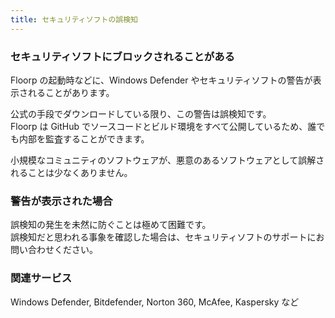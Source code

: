 ```yaml
---
title: セキュリティソフトの誤検知
---
```



### セキュリティソフトにブロックされることがある

Floorp の起動時などに、Windows Defender やセキュリティソフトの警告が表示されることがあります。

公式の手段でダウンロードしている限り、この警告は誤検知です。\
Floorp は GitHub でソースコードとビルド環境をすべて公開しているため、誰でも内部を監査することができます。

小規模なコミュニティのソフトウェアが、悪意のあるソフトウェアとして誤解されることは少なくありません。

### 警告が表示された場合

誤検知の発生を未然に防ぐことは極めて困難です。\
誤検知だと思われる事象を確認した場合は、セキュリティソフトのサポートにお問い合わせください。

### 関連サービス

Windows Defender, Bitdefender, Norton 360, McAfee, Kaspersky など

<Support />
